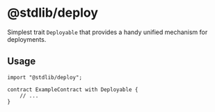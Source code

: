 # @stdlib/deploy

Simplest trait `Deployable` that provides a handy unified mechanism for deployments.

## Usage

```tact
import "@stdlib/deploy";

contract ExampleContract with Deployable {
    // ...
}
```